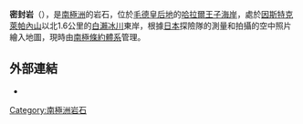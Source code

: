 {{Coord|70|1|S|38|54|E|source:GNIS|display=title}}

'''密封岩'''（{{lang-en|Azarashi Rock}}），是[[南極洲|南極洲]]的岩石，位於[[毛德皇后地|毛德皇后地]]的[[哈拉爾王子海岸|哈拉爾王子海岸]]，處於[[因斯特克萊帕內山|因斯特克萊帕內山]]以北1.6公里的[[白瀨冰川|白瀨冰川]]東岸，根據[[日本|日本]]探險隊的測量和拍攝的空中照片繪入地圖，現時由[[南極條約體系|南極條約體系]]管理。

==外部連結==
* {{usgs-gazetteer|id=793}}

{{Antarctica-geo-stub}}
[[Category:南極洲岩石|Category:南極洲岩石]]